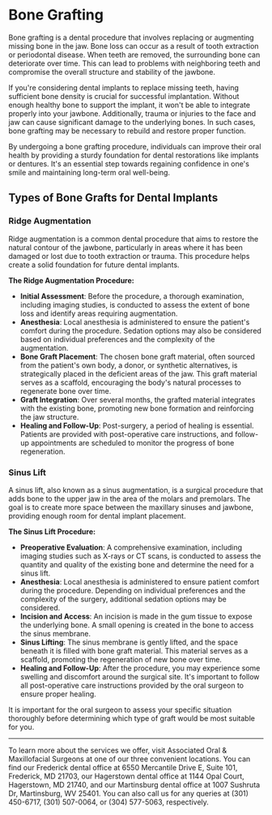 # Bone Grafting

Bone grafting is a dental procedure that involves replacing or augmenting missing bone in the jaw. Bone loss can occur as a result of tooth extraction or periodontal disease. When teeth are removed, the surrounding bone can deteriorate over time. This can lead to problems with neighboring teeth and compromise the overall structure and stability of the jawbone.

If you're considering dental implants to replace missing teeth, having sufficient bone density is crucial for successful implantation. Without enough healthy bone to support the implant, it won't be able to integrate properly into your jawbone. Additionally, trauma or injuries to the face and jaw can cause significant damage to the underlying bones. In such cases, bone grafting may be necessary to rebuild and restore proper function.

By undergoing a bone grafting procedure, individuals can improve their oral health by providing a sturdy foundation for dental restorations like implants or dentures. It's an essential step towards regaining confidence in one's smile and maintaining long-term oral well-being.

## Types of Bone Grafts for Dental Implants

### Ridge Augmentation

Ridge augmentation is a common dental procedure that aims to restore the natural contour of the jawbone, particularly in areas where it has been damaged or lost due to tooth extraction or trauma. This procedure helps create a solid foundation for future dental implants.

**The Ridge Augmentation Procedure:**

- **Initial Assessment**: Before the procedure, a thorough examination, including imaging studies, is conducted to assess the extent of bone loss and identify areas requiring augmentation.
- **Anesthesia**: Local anesthesia is administered to ensure the patient's comfort during the procedure. Sedation options may also be considered based on individual preferences and the complexity of the augmentation.
- **Bone Graft Placement**: The chosen bone graft material, often sourced from the patient's own body, a donor, or synthetic alternatives, is strategically placed in the deficient areas of the jaw. This graft material serves as a scaffold, encouraging the body's natural processes to regenerate bone over time.
- **Graft Integration**: Over several months, the grafted material integrates with the existing bone, promoting new bone formation and reinforcing the jaw structure.
- **Healing and Follow-Up**: Post-surgery, a period of healing is essential. Patients are provided with post-operative care instructions, and follow-up appointments are scheduled to monitor the progress of bone regeneration.

### Sinus Lift

A sinus lift, also known as a sinus augmentation, is a surgical procedure that adds bone to the upper jaw in the area of the molars and premolars. The goal is to create more space between the maxillary sinuses and jawbone, providing enough room for dental implant placement.

**The Sinus Lift Procedure:**

- **Preoperative Evaluation**: A comprehensive examination, including imaging studies such as X-rays or CT scans, is conducted to assess the quantity and quality of the existing bone and determine the need for a sinus lift.
- **Anesthesia**: Local anesthesia is administered to ensure patient comfort during the procedure. Depending on individual preferences and the complexity of the surgery, additional sedation options may be considered.
- **Incision and Access**: An incision is made in the gum tissue to expose the underlying bone. A small opening is created in the bone to access the sinus membrane.
- **Sinus Lifting**: The sinus membrane is gently lifted, and the space beneath it is filled with bone graft material. This material serves as a scaffold, promoting the regeneration of new bone over time.
- **Healing and Follow-Up**: After the procedure, you may experience some swelling and discomfort around the surgical site. It's important to follow all post-operative care instructions provided by the oral surgeon to ensure proper healing.

It is important for the oral surgeon to assess your specific situation thoroughly before determining which type of graft would be most suitable for you.

---

To learn more about the services we offer, visit Associated Oral & Maxillofacial Surgeons at one of our three convenient locations. You can find our Frederick dental office at 6550 Mercantile Drive E, Suite 101, Frederick, MD 21703, our Hagerstown dental office at 1144 Opal Court, Hagerstown, MD 21740, and our Martinsburg dental office at 1007 Sushruta Dr, Martinsburg, WV 25401. You can also call us for any queries at (301) 450-6717, (301) 507-0064, or (304) 577-5063, respectively.
